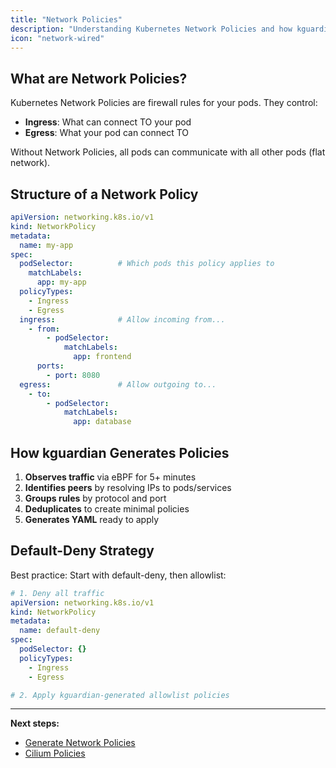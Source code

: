```yaml
---
title: "Network Policies"
description: "Understanding Kubernetes Network Policies and how kguardian generates them"
icon: "network-wired"
---
```


## What are Network Policies?

Kubernetes Network Policies are firewall rules for your pods. They control:
- **Ingress**: What can connect TO your pod
- **Egress**: What your pod can connect TO

Without Network Policies, all pods can communicate with all other pods (flat network).

## Structure of a Network Policy

```yaml
apiVersion: networking.k8s.io/v1
kind: NetworkPolicy
metadata:
  name: my-app
spec:
  podSelector:          # Which pods this policy applies to
    matchLabels:
      app: my-app
  policyTypes:
    - Ingress
    - Egress
  ingress:              # Allow incoming from...
    - from:
        - podSelector:
            matchLabels:
              app: frontend
      ports:
        - port: 8080
  egress:               # Allow outgoing to...
    - to:
        - podSelector:
            matchLabels:
              app: database
```

## How kguardian Generates Policies

1. **Observes traffic** via eBPF for 5+ minutes
2. **Identifies peers** by resolving IPs to pods/services
3. **Groups rules** by protocol and port
4. **Deduplicates** to create minimal policies
5. **Generates YAML** ready to apply

## Default-Deny Strategy

Best practice: Start with default-deny, then allowlist:

```yaml
# 1. Deny all traffic
apiVersion: networking.k8s.io/v1
kind: NetworkPolicy
metadata:
  name: default-deny
spec:
  podSelector: {}
  policyTypes:
    - Ingress
    - Egress

# 2. Apply kguardian-generated allowlist policies
```

---

**Next steps:**
- [Generate Network Policies](/guides/generating-network-policies)
- [Cilium Policies](/advanced/cilium-policies)

